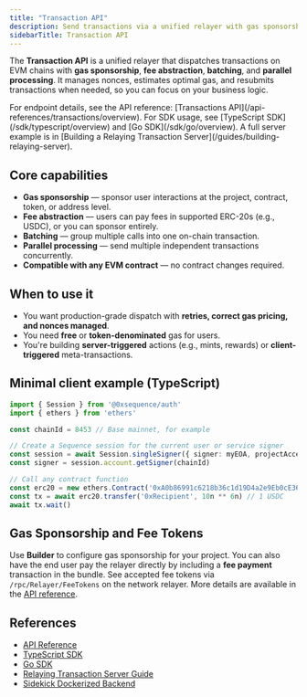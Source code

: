 ```yaml
---
title: "Transaction API"
description: Send transactions via a unified relayer with gas sponsorship, batching, and parallel processing. Works with any EVM contract and any Sequence or external wallet.
sidebarTitle: Transaction API
---
```


The **Transaction API** is a unified relayer that dispatches transactions on EVM chains with **gas sponsorship**, **fee abstraction**, **batching**, and **parallel processing**. It manages nonces, estimates optimal gas, and resubmits transactions when needed, so you can focus on your business logic.

<Info>
For endpoint details, see the API reference: [Transactions API](/api-references/transactions/overview). For SDK usage, see [TypeScript SDK](/sdk/typescript/overview) and [Go SDK](/sdk/go/overview). A full server example is in [Building a Relaying Transaction Server](/guides/building-relaying-server).
</Info>

## Core capabilities

- **Gas sponsorship** — sponsor user interactions at the project, contract, token, or address level.  
- **Fee abstraction** — users can pay fees in supported ERC-20s (e.g., USDC), or you can sponsor entirely.  
- **Batching** — group multiple calls into one on-chain transaction.  
- **Parallel processing** — send multiple independent transactions concurrently.  
- **Compatible with any EVM contract** — no contract changes required.

## When to use it

- You want production-grade dispatch with **retries, correct gas pricing, and nonces managed**.  
- You need **free** or **token-denominated** gas for users.  
- You're building **server-triggered** actions (e.g., mints, rewards) or **client-triggered** meta-transactions.

## Minimal client example (TypeScript)

```ts
import { Session } from '@0xsequence/auth'
import { ethers } from 'ethers'

const chainId = 8453 // Base mainnet, for example

// Create a Sequence session for the current user or service signer
const session = await Session.singleSigner({ signer: myEOA, projectAccessKey: '<ACCESS_KEY>' })
const signer = session.account.getSigner(chainId)

// Call any contract function
const erc20 = new ethers.Contract('0xA0b86991c6218b36c1d19D4a2e9Eb0cE3606eB48', ['function transfer(address to, uint256 amount)'], signer)
const tx = await erc20.transfer('0xRecipient', 10n ** 6n) // 1 USDC
await tx.wait()
```

## Gas Sponsorship and Fee Tokens

Use **Builder** to configure gas sponsorship for your project. You can also have the end user pay the relayer directly by including a **fee payment** transaction in the bundle. See accepted fee tokens via `/rpc/Relayer/FeeTokens` on the network relayer. More details are available in the [API reference](/api-references/transactions/overview).

## References

- [API Reference](/api-references/transactions/overview)  
- [TypeScript SDK](/sdk/typescript/overview)  
- [Go SDK](/sdk/go/overview)  
- [Relaying Transaction Server Guide](/guides/building-relaying-server)
- [Sidekick Dockerized Backend](/solutions/infrastructure/sidekick)

